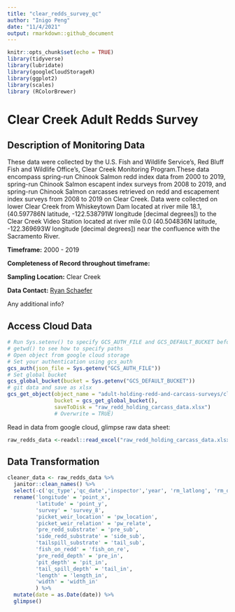 ```yaml
---
title: "clear_redds_survey_qc"
author: "Inigo Peng"
date: "11/4/2021"
output: rmarkdown::github_document
---
```


```r
knitr::opts_chunk$set(echo = TRUE)
library(tidyverse)
library(lubridate)
library(googleCloudStorageR)
library(ggplot2)
library(scales)
library (RColorBrewer)
```


# Clear Creek Adult Redds Survey 

## Description of Monitoring Data

These data were collected by the U.S. Fish and Wildlife Service's, Red Bluff Fish and Wildlife Office's, Clear Creek Monitoring Program.These data encompass spring-run Chinook Salmon redd index data from 2000 to 2019, spring-run Chinook Salmon escapent index surveys from 2008 to 2019, and spring-run Chinook Salmon carcasses retrieved on redd and escapement index surveys from 2008 to 2019 on Clear Creek. Data were collected on lower Clear Creek from Whiskeytown Dam located at river mile 18.1, (40.597786N latitude, -122.538791W longitude [decimal degrees]) to the Clear Creek Video Station located at river mile 0.0 (40.504836N latitude, -122.369693W longitude [decimal degrees]) near the confluence with the Sacramento River.						


**Timeframe:** 2000 - 2019

**Completeness of Record throughout timeframe:** 

**Sampling Location:** Clear Creek 

**Data Contact:** [Ryan Schaefer](mailto:ryan_a_schaefer@fws.gov)

Any additional info?

## Access Cloud Data

```r
# Run Sys.setenv() to specify GCS_AUTH_FILE and GCS_DEFAULT_BUCKET before running 
# getwd() to see how to specify paths 
# Open object from google cloud storage
# Set your authentication using gcs_auth
gcs_auth(json_file = Sys.getenv("GCS_AUTH_FILE"))
# Set global bucket 
gcs_global_bucket(bucket = Sys.getenv("GCS_DEFAULT_BUCKET"))
# git data and save as xlsx
gcs_get_object(object_name = "adult-holding-redd-and-carcass-surveys/clear-creek/data-raw/FlowWest SCS JPE Data Request_Clear Creek.xlsx",
               bucket = gcs_get_global_bucket(),
               saveToDisk = "raw_redd_holding_carcass_data.xlsx")
               # Overwrite = TRUE)
```

Read in data from google cloud, glimpse raw data sheet: 

```r
 
raw_redds_data <-readxl::read_excel("raw_redd_holding_carcass_data.xlsx", sheet = "Redds") %>% glimpse()
```

## Data Transformation

```r
cleaner_data <- raw_redds_data %>% 
  janitor::clean_names() %>%
  select(-c('qc_type','qc_date','inspector','year', 'rm_latlong', 'rm_diff',)) %>% #all method is snorkel, year could be extracted from date, river_latlong same as rivermile,
  rename('longitude' = 'point_x',
         'latitude' = 'point_y',
         'survey' = 'survey_8',
         'picket_weir_location' = 'pw_location',
         'picket_weir_relation' = 'pw_relate',
         'pre_redd_substrate' = 'pre_sub',
         'side_redd_substrate' = 'side_sub',
         'tailspill_substrate' = 'tail_sub',
         'fish_on_redd' = 'fish_on_re',
         'pre_redd_depth' = 'pre_in',
         'pit_depth' = 'pit_in',
         'tail_spill_depth' = 'tail_in',
         'length' = 'length_in',
         'width' = 'width_in'
         ) %>% 
  mutate(date = as.Date(date)) %>% 
  glimpse()
```